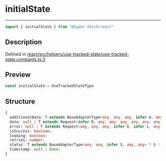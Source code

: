 

# initialState

<div class="api-docs__separator" data-reactroot="">

---

</div><div class="api-docs__import" data-reactroot="">

```ts
import { initialState } from "@hyper-fetch/react"
```

</div><div class="api-docs__section">

## Description

</div><div class="api-docs__description"><span class="api-docs__do-not-parse">



</span></div><p class="api-docs__definition">

Defined in [react/src/helpers/use-tracked-state/use-tracked-state.constants.ts:3](https://github.com/BetterTyped/hyper-fetch/blob/c44d728f/packages/react/src/helpers/use-tracked-state/use-tracked-state.constants.ts#L3)

</p><div class="api-docs__section">

## Preview

</div><div class="api-docs__preview var">

```ts
const initialState = UseTrackedStateType
```

</div><div class="api-docs__section">

## Structure

</div><div class="api-docs__returns">

```ts
{
  additionalData: T extends BaseAdapterType<any, any, any, infer A, any> ? A : never;
  data: null | T extends Request<infer D, any, any, any, any, any, any, any, any, any> ? D : never;
  error: null | T extends Request<any, any, any, infer G, infer L, any, any, any, any, any> ? \G\ | \L\ : never;
  isSuccess: boolean;
  loading: boolean;
  retries: number;
  status: T extends BaseAdapterType<any, any, infer S, any, any> ? S : never;
  timestamp: null | Date;
}
```

</div>